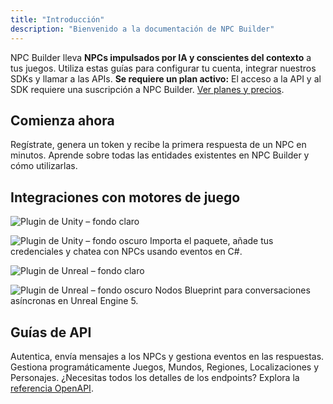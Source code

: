 ```yaml
---
title: "Introducción"
description: "Bienvenido a la documentación de NPC Builder"
---
```


<Info>
NPC Builder lleva <strong>NPCs impulsados por IA y conscientes del contexto</strong> a tus juegos.  
Utiliza estas guías para configurar tu cuenta, integrar nuestros SDKs y llamar a las APIs.
</Info>

<Warning>
<strong>Se requiere un plan activo:</strong> El acceso a la API y al SDK requiere una suscripción a NPC Builder.  
<a href="https://npcbuilder.com/plans">Ver planes y precios</a>.
</Warning>

## Comienza ahora

<Columns cols={2}>
  <Card title="Inicio rápido" href="/es/quickstart" icon="rocket" horizontal>
    Regístrate, genera un token y recibe la primera respuesta de un NPC en minutos.
  </Card>
  <Card title="Referencia de Entidades" href="/es/essentials/entities" icon="gear" horizontal>
    Aprende sobre todas las entidades existentes en NPC Builder y cómo utilizarlas.
  </Card>
</Columns>

## Integraciones con motores de juego

<Columns cols={2}>
  <Card title="Plugin para Unity" href="/es/integrations/unity">
  <img
    src="/images/unity-light.svg"
    alt="Plugin de Unity – fondo claro"
    className="block dark:hidden w-full h-40 rounded-lg mb-2"
  />

  <img
    src="/images/unity-dark.svg"
    alt="Plugin de Unity – fondo oscuro"
    className="hidden dark:block w-full h-40 rounded-lg mb-2"
  />
    Importa el paquete, añade tus credenciales y chatea con NPCs usando eventos en C#.
  </Card>

  <Card title="Plugin para Unreal Engine" href="/es/integrations/unreal">
  <img
    src="/images/unreal-light.svg"
    alt="Plugin de Unreal – fondo claro"
    className="block dark:hidden w-full h-40 rounded-lg mb-2"
  />

  <img
    src="/images/unreal-dark.svg"
    alt="Plugin de Unreal – fondo oscuro"
    className="hidden dark:block w-full h-40 rounded-lg mb-2"
  />
    Nodos Blueprint para conversaciones asíncronas en Unreal Engine 5.
  </Card>
</Columns>

## Guías de API

<Columns cols={2}>
  <Card title="API de Interacciones" href="/es/essentials/interactions-api-guide" icon="message-dots">
    Autentica, envía mensajes a los NPCs y gestiona eventos en las respuestas.
  </Card>
  <Card title="API de Contexto" href="/es/essentials/context-api-reference" icon="database">
    Gestiona programáticamente Juegos, Mundos, Regiones, Localizaciones y Personajes.
  </Card>
</Columns>

<Tip>
¿Necesitas todos los detalles de los endpoints? Explora la <a href="/es/api-reference/introduction">referencia OpenAPI</a>.
</Tip>
